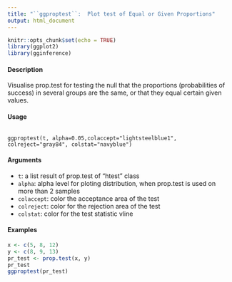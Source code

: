 ```yaml
---
title: "``ggproptest``:  Plot test of Equal or Given Proportions"
output: html_document
---
```


```r
knitr::opts_chunk$set(echo = TRUE)
library(ggplot2)
library(gginference)
```

#### Description
Visualise prop.test for testing the null that the proportions (probabilities of success) in several
groups are the same, or that they equal certain given values.

#### Usage

<pre><code>
ggproptest(t, alpha=0.05,colaccept="lightsteelblue1",
colreject="gray84", colstat="navyblue")
</code></pre>

#### Arguments
* ``t``: a list result of prop.test of "htest" class
* ``alpha``: alpha level for ploting distribution, when prop.test is used on more than 2 samples
* ``colaccept``:  color the acceptance area of the test
* ``colreject``:   color for the rejection area of the test
* `` colstat``: color for the test statistic vline

#### Examples
```r
x <- c(5, 8, 12)
y <- c(8, 9, 13)
pr_test <- prop.test(x, y)
pr_test
ggproptest(pr_test)
```
